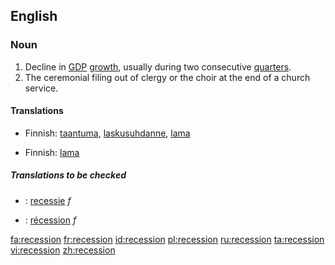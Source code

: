 ==English==
{{wikipedia}}
=== Noun ===
{{en-noun}}
# Decline in [[GDP]] [[growth]], usually during two consecutive  [[quarter]]s.
# The ceremonial filing out of clergy or the choir at the end of a church service.

==== Translations ====
{{trans-top|Decline in GDP growth, usually during two consecutive quarters}}
*Finnish: [[taantuma]], [[laskusuhdanne]], [[lama]]
{{trans-mid}}
{{trans-bottom}}

{{trans-top|The ceremonial filing out of clergy or the choir at the end of a church service}}
*Finnish: [[lama]]
{{trans-mid}}
{{trans-bottom}}

=====Translations to be checked=====
{{checktrans}}
{{top}}
*{{ttbc|Dutch}}: [[recessie]] ''f''
{{mid}}
*{{ttbc|French}}: [[récession]] ''f''
{{bottom}}

[[fa:recession]]
[[fr:recession]]
[[id:recession]]
[[pl:recession]]
[[ru:recession]]
[[ta:recession]]
[[vi:recession]]
[[zh:recession]]